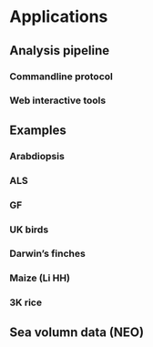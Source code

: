 # Applications

## Analysis pipeline

### Commandline protocol

### Web interactive tools

## Examples

### Arabdiopsis

### ALS

### GF

### UK birds

### Darwin's finches

### Maize (Li HH)

### 3K rice

## Sea volumn data (NEO)
